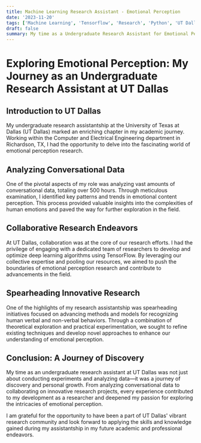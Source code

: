 ```yaml
---
title: Machine Learning Research Assistant - Emotional Perception
date: '2023-11-20'
tags: ['Machine Learning', 'Tensorflow', 'Research', 'Python', 'UT Dallas']
draft: false
summary: My time as a Undergraduate Research Assistant for Emotional Perception in LLMs
---
```

# Exploring Emotional Perception: My Journey as an Undergraduate Research Assistant at UT Dallas

## Introduction to UT Dallas

My undergraduate research assistantship at the University of Texas at Dallas (UT Dallas) marked an enriching chapter in my academic journey. Working within the Computer and Electrical Engineering department in Richardson, TX, I had the opportunity to delve into the fascinating world of emotional perception research.

## Analyzing Conversational Data

One of the pivotal aspects of my role was analyzing vast amounts of conversational data, totaling over 500 hours. Through meticulous examination, I identified key patterns and trends in emotional content perception. This process provided valuable insights into the complexities of human emotions and paved the way for further exploration in the field.

## Collaborative Research Endeavors

At UT Dallas, collaboration was at the core of our research efforts. I had the privilege of engaging with a dedicated team of researchers to develop and optimize deep learning algorithms using TensorFlow. By leveraging our collective expertise and pooling our resources, we aimed to push the boundaries of emotional perception research and contribute to advancements in the field.

## Spearheading Innovative Research

One of the highlights of my research assistantship was spearheading initiatives focused on advancing methods and models for recognizing human verbal and non-verbal behaviors. Through a combination of theoretical exploration and practical experimentation, we sought to refine existing techniques and develop novel approaches to enhance our understanding of emotional perception.

## Conclusion: A Journey of Discovery

My time as an undergraduate research assistant at UT Dallas was not just about conducting experiments and analyzing data—it was a journey of discovery and personal growth. From analyzing conversational data to collaborating on innovative research projects, every experience contributed to my development as a researcher and deepened my passion for exploring the intricacies of emotional perception.

I am grateful for the opportunity to have been a part of UT Dallas' vibrant research community and look forward to applying the skills and knowledge gained during my assistantship in my future academic and professional endeavors.
